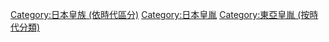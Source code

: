 [[Category:日本皇族_(依時代區分)|Category:日本皇族 (依時代區分)]]
[[Category:日本皇胤|Category:日本皇胤]]
[[Category:東亞皇胤_(按時代分類)|Category:東亞皇胤 (按時代分類)]]